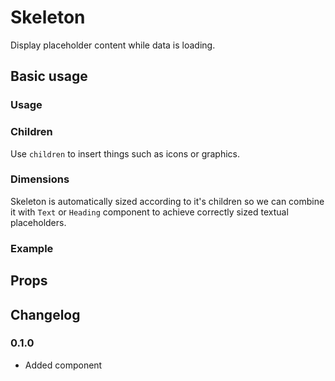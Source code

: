 # Skeleton

Display placeholder content while data is loading.

## Basic usage

### Usage

<ax-demo name="skeleton/usage" />

### Children

Use `children` to insert things such as icons or graphics.

<ax-demo name="skeleton/children-usage" />

### Dimensions

Skeleton is automatically sized according to it's children so we can combine it with `Text` or `Heading` component to achieve correctly sized textual placeholders.

<ax-demo name="skeleton/dimension-usage" />

### Example

<ax-demo name="skeleton/example-usage" />

## Props

<ax-props-table component="Skeleton" />

## Changelog

### 0.1.0

- Added component
